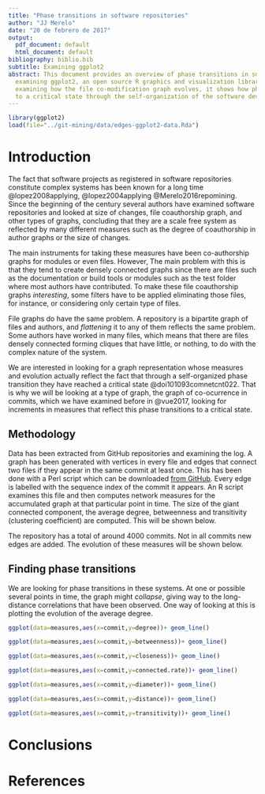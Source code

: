 ```yaml
---
title: "Phase transitions in software repositories"
author: "JJ Merelo"
date: "20 de febrero de 2017"
output:
  pdf_document: default
  html_document: default
bibliography: biblio.bib
subtitle: Examining ggplot2
abstract: This document provides an overview of phase transitions in sofware repositories
  examining ggplot2, an open source R graphics and visualization library in active development. By
  examining how the file co-modification graph evolves, it shows how phase transitions take the repository
  to a critical state through the self-organization of the software developers, since there is no central authority that organizes it. 
---
```


```r
library(ggplot2)
load(file="../git-mining/data/edges-ggplot2-data.Rda")
```

# Introduction

The fact that software projects as registered in software repositories constitute complex systems has been known for a long time @lopez2008applying, @lopez2004applying  @Merelo2016repomining. Since the beginning of the century several authors have examined software repositories and looked at size of changes, file coauthorship graph, and other types of graphs, concluding that they are a scale free system as reflected by many different measures such as the degree of coauthorship in author graphs or the size of changes.

The main instruments for taking these measures have been co-authorship graphs for modules or even files. However, The main problem with this is that they tend to create densely connected graphs since there are files such as the documentation or build tools or modules such as the test folder where most authors have contributed. To make these file coauthorship graphs *interesting*, some filters have to be applied eliminating those files, for instance, or considering only certain type of files. 

File graphs do have the same problem. A repository is a bipartite graph of files and authors, and *flattening* it to any of them reflects the same problem. Some authors have worked in many files, which means that there are files densely connected forming cliques that have little, or nothing, to do with the complex nature of the system.

We are interested in looking for a graph representation whose measures and evolution actually reflect the fact that through a self-organized phase transition they have reached a critical state @doi101093comnetcnt022. That is why we will be looking at a type of graph, the graph of co-ocurrence in commits, which we have examined before in @vue2017, looking for increments in measures that reflect this phase transitions to a critical state. 

## Methodology

Data has been extracted from GitHub repositories and examining the log. A graph has been generated with vertices in every file and edges that connect two files if they appear in the same commit at least once. This has been done with a Perl script which can be downloaded [from GitHub](http://github.com/JJ/git-mining). Every edge is labelled with the sequence index of the commit it appears. An R script examines this file and then computes network measures for the accumulated graph at that particular point in time. The size of the giant connected component, the average degree, betweenness and transitivity (clustering coefficient) are computed. This will be shown below. 

The repository has a total of around 4000 commits. Not in all commits new edges are added. The evolution of these measures will be shown below.

## Finding phase transitions 

We are looking for phase transitions in these systems. At one or possible several points in time, the graph might *collapse*, giving way to the long-distance correlations that have been observed. One way of looking at this is plotting the evolution of the average degree.

```r
ggplot(data=measures,aes(x=commit,y=degree))+ geom_line()
```

```r
ggplot(data=measures,aes(x=commit,y=betweenness))+ geom_line()
```

```r
ggplot(data=measures,aes(x=commit,y=closeness))+ geom_line()
```

```r
ggplot(data=measures,aes(x=commit,y=connected.rate))+ geom_line()
```

```r
ggplot(data=measures,aes(x=commit,y=diameter))+ geom_line()
```

```r
ggplot(data=measures,aes(x=commit,y=distance))+ geom_line()
```

```r
ggplot(data=measures,aes(x=commit,y=transitivity))+ geom_line()
```


# Conclusions



# References
